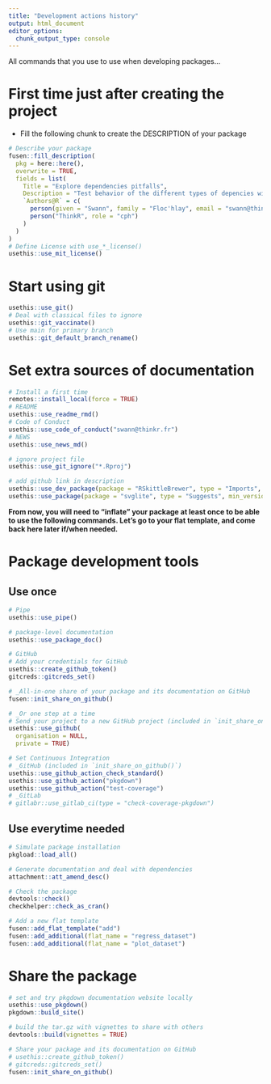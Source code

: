 ```yaml
---
title: "Development actions history"
output: html_document
editor_options: 
  chunk_output_type: console
---
```


All commands that you use to use when developing packages...

# First time just after creating the project

- Fill the following chunk to create the DESCRIPTION of your package

```r
# Describe your package
fusen::fill_description(
  pkg = here::here(),
  overwrite = TRUE,
  fields = list(
    Title = "Explore dependencies pitfalls",
    Description = "Test behavior of the different types of depencies with local and CI check",
    `Authors@R` = c(
      person(given = "Swann", family = "Floc'hlay", email = "swann@thinkr.fr", role = c("aut", "cre"), comment = c(ORCID = "0000-0003-1477-830X")),
      person("ThinkR", role = "cph")
    )
  )
)
# Define License with use_*_license()
usethis::use_mit_license()
```

# Start using git

```r
usethis::use_git()
# Deal with classical files to ignore
usethis::git_vaccinate()
# Use main for primary branch
usethis::git_default_branch_rename()
```

# Set extra sources of documentation

```r
# Install a first time
remotes::install_local(force = TRUE)
# README
usethis::use_readme_rmd()
# Code of Conduct
usethis::use_code_of_conduct("swann@thinkr.fr")
# NEWS
usethis::use_news_md()
```

```r
# ignore project file
usethis::use_git_ignore("*.Rproj")

# add github link in description
usethis::use_dev_package(package = "RSkittleBrewer", type = "Imports", remote = "alyssafrazee/RSkittleBrewer")
usethis::use_package(package = "svglite", type = "Suggests", min_version = NULL)
```


**From now, you will need to "inflate" your package at least once to be able to use the following commands. Let's go to your flat template, and come back here later if/when needed.**


# Package development tools
## Use once

```r
# Pipe
usethis::use_pipe()

# package-level documentation
usethis::use_package_doc()

# GitHub
# Add your credentials for GitHub
usethis::create_github_token()
gitcreds::gitcreds_set()

# _All-in-one share of your package and its documentation on GitHub
fusen::init_share_on_github()

# _Or one step at a time
# Send your project to a new GitHub project (included in `init_share_on_github()`)
usethis::use_github(
  organisation = NULL,
  private = TRUE)

# Set Continuous Integration
# _GitHub (included in `init_share_on_github()`)
usethis::use_github_action_check_standard()
usethis::use_github_action("pkgdown")
usethis::use_github_action("test-coverage")
# _GitLab
# gitlabr::use_gitlab_ci(type = "check-coverage-pkgdown")
```

## Use everytime needed

```r
# Simulate package installation
pkgload::load_all()

# Generate documentation and deal with dependencies
attachment::att_amend_desc()

# Check the package
devtools::check()
checkhelper::check_as_cran()

# Add a new flat template
fusen::add_flat_template("add")
fusen::add_additional(flat_name = "regress_dataset")
fusen::add_additional(flat_name = "plot_dataset")
```

# Share the package

```r
# set and try pkgdown documentation website locally
usethis::use_pkgdown()
pkgdown::build_site()

# build the tar.gz with vignettes to share with others
devtools::build(vignettes = TRUE)

# Share your package and its documentation on GitHub
# usethis::create_github_token()
# gitcreds::gitcreds_set()
fusen::init_share_on_github()
```

